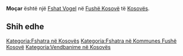 {{Fshat në Kosovës
 | Emri                = Moçar
| sqi_N_name = Moçar
| sqi_N_FULL_NAME_RO = Moçar
| sqi_N_FULL_NAME_ND_RO = Mocar
| sqi_N_SORT_NAME_RG = MOCAR
| sqi_N_FULL_NAME_RG = Moçar
| sqi_N_FULL_NAME_ND_RG = Mocar
| sqi_V_name = Moçari
| sqi_V_FULL_NAME_RO = Moçari
| sqi_V_FULL_NAME_ND_RO = Mocari
| sqi_V_SORT_NAME_RG = MOCARI
| sqi_V_FULL_NAME_RG = Moçari
| sqi_V_FULL_NAME_ND_RG = Mocari
| srp_N_name = Močare
| srp_N_FULL_NAME_RO = Močare
| srp_N_FULL_NAME_ND_RO = Mocare
| srp_N_SORT_NAME_RG = MOCARE
| srp_N_FULL_NAME_RG = Močare
| srp_N_FULL_NAME_ND_RG = Mocare
| srp_NS_name = Мочаре
| srp_NS_FULL_NAME_RO = Мочаре
| srp_NS_FULL_NAME_ND_RO = Мочаре
| srp_NS_SORT_NAME_RG = МОЧАРЕ
| srp_NS_FULL_NAME_RG = Мочаре
| srp_NS_FULL_NAME_ND_RG = Мочаре

 | Emri (Rasa dhanore) = 
 | Figura              = 
 | Shteti              = Kosovo
 | Komuna              = Fushë Kosovë
 | Kodi postar         = 
 | Sipërfaqja          = 

 | Popullsia           = 

 | Regj. i popullsisë  = 
 | Dend. e popullsisë  = 
 | Faqja zyrtare       = 
 <!--- Koordinatat ----> 
 | Gjerësia            = 42.573889
 | Gjatësia            = 21.593889
 | Lartësia            = 
}}
'''Moçar''' është një [[Fshat Vogel]] në [[Fushë Kosovë]] të [[Kosovës]].

<!-- == Gjeografia == -->
<!-- == Historia == -->
<!-- == Demografia == -->
== Shih edhe ==
{{Komuna Fushë Kosovë}}
{{Kosovo-Administrata-Cung}}

[[Kategoria:Fshatra në Kosovës]]
[[Kategoria:Fshatra në Kommunes Fushë Kosovë]]
[[Kategoria:Vendbanime në Kosovës]]